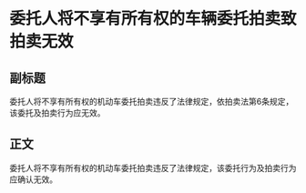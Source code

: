 # 委托人将不享有所有权的车辆委托拍卖致拍卖无效
## 副标题
委托人将不享有所有权的机动车委托拍卖违反了法律规定，依拍卖法第6条规定，该委托及拍卖行为应无效。
## 正文
委托人将不享有所有权的机动车委托拍卖违反了法律规定，该委托行为及拍卖行为应确认无效。